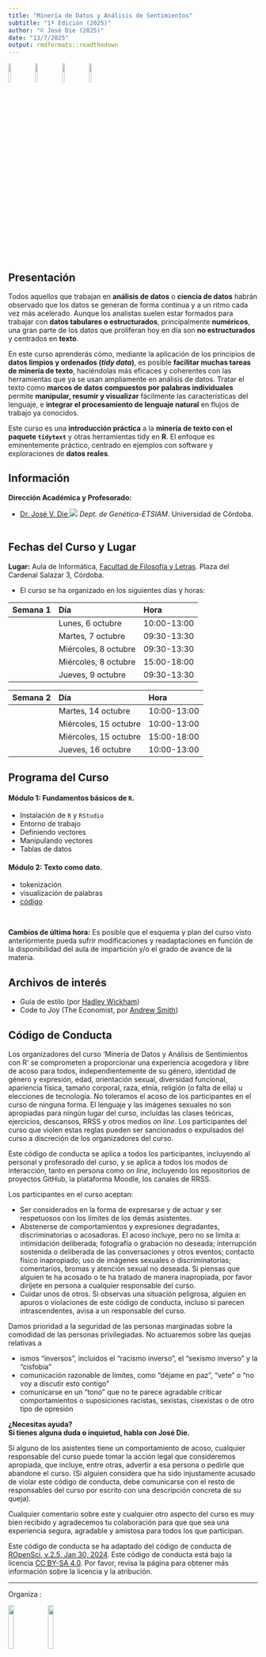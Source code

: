 ```yaml
---
title: "Minería de Datos y Análisis de Sentimientos"
subtitle: "1ª Edición (2025)"
author: "© José Die (2025)"
date: "13/7/2025"
output: rmdformats::readthedown
---
```


  
![](img/rstudio.jpeg){ width=10% } 
![](img/tidyverse.png){ width=10% } 
![](img/ggplot2.png){ width=10% } 
![](img/tidytext.png){ width=10% }

## Presentación

Todos aquellos que trabajan en **análisis de datos** o **ciencia de datos** habrán observado que los datos se generan de forma continua y a un ritmo cada vez más acelerado. Aunque los analistas suelen estar formados para trabajar con **datos tabulares o estructurados**, principalmente **numéricos**, una gran parte de los datos que proliferan hoy en día son **no estructurados** y centrados en **texto**.

En este curso aprenderás cómo, mediante la aplicación de los principios de **datos limpios y ordenados (_tidy data_)**, es posible **facilitar muchas tareas de minería de texto**, haciéndolas más eficaces y coherentes con las herramientas que ya se usan ampliamente en análisis de datos. Tratar el texto como **marcos de datos compuestos por palabras individuales** permite **manipular, resumir y visualizar** fácilmente las características del lenguaje, e **integrar el procesamiento de lenguaje natural** en flujos de trabajo ya conocidos.

Este curso es una **introducción práctica** a la **minería de texto con el paquete `tidytext`** y otras herramientas tidy en **R**. El enfoque es eminentemente práctico, centrado en ejemplos con software y exploraciones de **datos reales**.


## Información

**Dirección Académica y Profesorado:**  

- [Dr. José V. Die <img src="https://img.icons8.com/external-kiranshastry-lineal-kiranshastry/16/000000/external-email-interface-kiranshastry-lineal-kiranshastry.png"/>](mailto:jose.die@uco.es)
  *Dept. de Genética-ETSIAM.* Universidad de Córdoba.<br/><br/>

## Fechas del Curso y Lugar
  
**Lugar:** Aula de Informática, [Facultad de Filosofía y Letras](https://www.uco.es/filosofiayletras/images/documentos/planos-situacion.pdf). Plaza del Cardenal Salazar 3, Córdoba.

* El curso se ha organizado en los siguientes días y horas: 

| **Semana 1**   | **Día** | **Hora** |
  |:---------------|:-------|:------|
  | | Lunes, 6 octubre  | 10:00-13:00  |
  | | Martes, 7 octubre  | 09:30-13:30  |
  | | Miércoles, 8 octubre | 09:30-13:30  |
  | | Miércoles, 8 octubre    | 15:00-18:00 |
  | | Jueves, 9 octubre    | 09:30-13:30 |
  
| **Semana 2**   | **Día** | **Hora** |
  |:---------------|:-------|:------|
  | | Martes, 14 octubre  | 10:00-13:00  |
  | | Miércoles, 15 octubre | 10:00-13:00  |
  | | Miércoles, 15 octubre | 15:00-18:00  |
  | | Jueves, 16 octubre    | 10:00-13:00 |
  
  
## Programa del Curso
  
#### Módulo 1: Fundamentos básicos de `R`.
  - Instalación de `R` y `RStudio`
- Entorno de trabajo
- Definiendo vectores
- Manipulando vectores
- Tablas de datos

#### Módulo 2: Texto como dato. 
  - tokenización
  - visualización de palabras
  -   [código](script2.html)


<br>
    
    
**Cambios de última hora:** Es posible que el esquema y plan del curso visto anteriormente pueda sufrir modificaciones y readaptaciones en función de la disponibilidad del aula de impartición y/o el grado de avance de la materia.   


## Archivos de interés

- Guía de estilo (por [Hadley Wickham](http://adv-r.had.co.nz/Style.html))
- Code to Joy (The Economist, por [Andrew Smith](https://www.economist.com/1843/2018/05/29/code-to-joy))

## Código de Conducta   

Los organizadores del curso 'Minería de Datos y Análisis de Sentimientos con R' se comprometen a proporcionar una experiencia acogedora y libre de acoso para todos, independientemente de su género, identidad de género y expresión, edad, orientación sexual, diversidad funcional, apariencia física, tamaño corporal, raza, etnia, religión (o falta de ella) u elecciones de tecnología. No toleramos el acoso de los participantes en el curso de ninguna forma. El lenguaje y las imágenes sexuales no son apropiadas para ningún lugar del curso, incluídas las clases teóricas, ejercicios, descansos, RRSS y otros medios *on line*. Los participantes del curso que violen estas reglas pueden ser sancionados o expulsados del curso a discreción de los organizadores del curso.  
  
Este código de conducta se aplica a todos los participantes, incluyendo al personal y profesorado del curso, y se aplica a todos los modos de interacción, tanto en persona como *on line*, incluyendo los repositorios de proyectos GitHub, la plataforma Moodle, los canales de RRSS.
  
Los participantes en el curso aceptan:
  
  * Ser considerados en la forma de expresarse y de actuar y ser respetuosos con los límites de los demás asistentes.
  * Abstenerse de comportamientos y expresiones degradantes, discriminatorias o acosadoras. El acoso incluye, pero no se limita a: intimidación deliberada; fotografía o grabación no deseada; interrupción sostenida o deliberada de las conversaciones y otros eventos; contacto físico inapropiado; uso de imágenes sexuales o discriminatorias; comentarios, bromas y atención sexual no deseada. Si piensas que alguien te ha acosado o te ha tratado de manera inapropiada, por favor diríjete en persona a cualquier responsable del curso.   
  * Cuidar unos de otros. Si observas una situación peligrosa, alguien en apuros o violaciones de este código de conducta, incluso si parecen intrascendentes, avisa a un responsable del curso.  


Damos prioridad a la seguridad de las personas marginadas sobre la comodidad de las personas privilegiadas. No actuaremos sobre las quejas relativas a

  * ismos “inversos”, incluidos el “racismo inverso”, el “sexismo inverso” y la “cisfobia”
  * comunicación razonable de límites, como “déjame en paz”, “vete” o “no voy a discutir esto contigo”
  * comunicarse en un “tono” que no te parece agradable
criticar comportamientos o suposiciones racistas, sexistas, cisexistas o de otro tipo de opresión

**¿Necesitas ayuda?  
Si tienes alguna duda o inquietud, habla con José Die.**  
  
Si alguno de los asistentes tiene un comportamiento de acoso, cualquier responsable del curso puede tomar la acción legal que consideremos apropiada, que incluye, entre otras, advertir a esa persona o pedirle que abandone el curso. (Si alguien considera que ha sido injustamente acusado de violar este código de conducta, debe comunicarse con el resto de responsables del curso por escrito con una descripción concreta de su queja).   

Cualquier comentario sobre este y cualquier otro aspecto del curso es muy bien recibido y agradecemos tu colaboración para que que sea una experiencia segura, agradable y amistosa para todos los que participan.

Este código de conducta se ha adaptado del código de conducta de [ROpenSci, v.2.5, Jan 30, 2024](https://ropensci.org/code-of-conduct/). Este código de conducta está bajo la licencia [CC BY-SA 4.0](https://creativecommons.org/licenses/by-sa/4.0/).  Por favor, revisa la página para obtener más información sobre la licencia y la atribución.

---
  
  Organiza :
  
  ![](img/uco.png){ width=15% } ![](img/idep.jpg){ width=15% }
